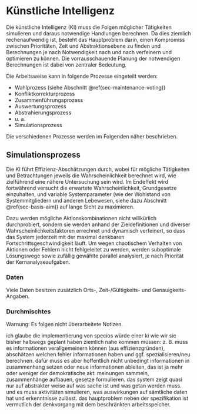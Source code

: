 # Künstliche Intelligenz {#sec-ki}

Die künstliche Intelligenz (KI) muss die Folgen möglicher Tätigkeiten simulieren und daraus notwendige Handlungen berechnen.
Da dies ziemlich rechenaufwendig ist, besteht das Hauptproblem darin,
einen Kompromiss zwischen Prioritäten, Zeit und Abstraktionsebene zu finden
und Berechnungen je nach Notwendigkeit nach und nach verfeinern und optimieren zu können.
Die vorrausschauende Planung der notwendigen Berechnungen ist dabei von zentraler Bedeutung.

Die Arbeitsweise kann in folgende Prozesse eingeteilt werden:

- Wahlprozess (siehe Abschnitt \@ref(sec-maintenance-voting))
- Konfliktkorrekturprozess
- Zusammenführungsprozess
- Auswertungsprozess
- Abstrahierungsprozess
- u.&nbsp;a.
- Simulationsprozess

Die verschiedenen Prozesse werden im Folgenden näher beschrieben.

## Simulationsprozess {#sec-ki-simulation}

Die KI führt Effizienz-Abschätzungen durch, wobei für mögliche Tätigkeiten und Betrachtungen
jeweils die Wahrscheinlichkeit berechnet wird, wie zielführend eine nähere Untersuchung sein wird.
Im Endeffekt wird fortwährend versucht die erwartete Wahrscheinlichkeit, Grundgesetze einzuhalten,
und variable Systemparameter (wie der Wohlstand von Systemmitgliedern und anderen Lebewesen, siehe dazu Abschnitt \@ref(sec-basis-aim))
auf lange Sicht zu maximieren.

Dazu werden mögliche Aktionskombinationen nicht willkürlich durchprobiert,
sondern sie werden anhand der Zieldefinitionen und diverser Wahrscheinlichkeitsfaktoren errechnet und dynamisch verfeinert,
so dass das System jederzeit mit der maximal denkbaren Fortschrittsgeschwindigkeit läuft.
Um wegen chaotischem Verhalten von Aktionen oder Fehlern nicht fehlgeleitet zu werden,
werden suboptimale Lösungswege sowie zufällig gewählte parallel analysiert, je nach Priorität der Kernanalyseaufgaben.

### Daten

Viele Daten besitzen zusätzlich Orts-, Zeit-/Gültigkeits- und Genauigkeits-Angaben.

### Durchmischtes

::: {.rmdwarning}
Warnung: Es folgen nicht überarbeitete Notizen.
:::

ich glaube die implementierung von specios würde einer ki wie wir sie bisher halbwegs geplant haben ziemlich nahe kommen müssen:
z.&nbsp;B. muss es informationen verallgemeinern können (aus effizienzgründen),
abschätzen welchen fehler informationen haben und ggf. spezialisieren/neu berechnen.
dafür muss es aber hoffentlich nicht unbedingt informationen in zusammenhang setzen oder neue informationen ableiten,
das ist ja mehr oder weniger der demokratische akt: meinungen sammeln, zusammenhänge aufbauen, gesetze formulieren.
das system zeigt quasi nur auf abstrakter weise auf was sache ist und was getan werden muss.
und es muss aktivitäten simulieren, was auswirkungen auf sämtliche daten hat und erkenntnisse zulässt.
das hauptproblem neben der spezifikation ist vermutlich der denkvorgang mit dem beschränkten arbeitsspeicher.
